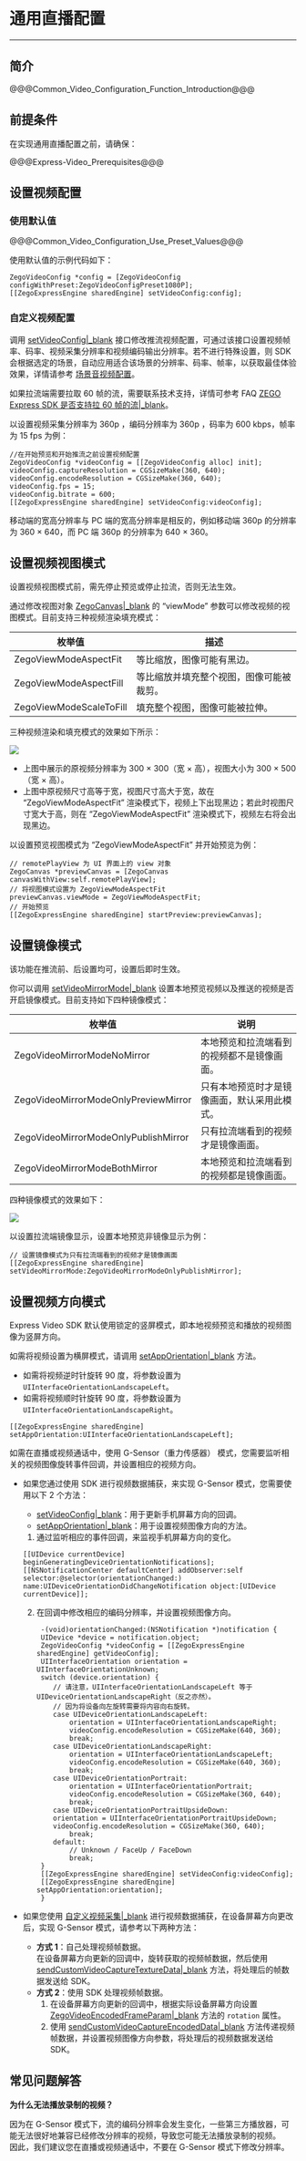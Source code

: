 # 通用直播配置

- - -

## 简介

@@@Common_Video_Configuration_Function_Introduction@@@


## 前提条件

在实现通用直播配置之前，请确保：

@@@Express-Video_Prerequisites@@@

## 设置视频配置

### 使用默认值

@@@Common_Video_Configuration_Use_Preset_Values@@@

使用默认值的示例代码如下：

```objc
ZegoVideoConfig *config = [ZegoVideoConfig configWithPreset:ZegoVideoConfigPreset1080P];
[[ZegoExpressEngine sharedEngine] setVideoConfig:config];
```

### 自定义视频配置

调用 [setVideoConfig\|_blank](/article/api?doc=Express_Video_SDK_API~objective-c_ios~class~ZegoMixerTask#set-video-config) 接口修改推流视频配置，可通过该接口设置视频帧率、码率、视频采集分辨率和视频编码输出分辨率。若不进行特殊设置，则 SDK 会根据选定的场景，自动应用适合该场景的分辨率、码率、帧率，以获取最佳体验效果，详情请参考 [场景音视频配置](!Scenario_config)。

  <div class="mk-hint">

  如果拉流端需要拉取 60 帧的流，需要联系技术支持，详情可参考 FAQ [ZEGO Express SDK 是否支持拉 60 帧的流\|_blank](https://doc-zh.zego.im/faq/Pull_the_stream_of_60_frames)。
  </div>

  以设置视频采集分辨率为 360p ，编码分辨率为 360p ，码率为 600 kbps，帧率为 15 fps 为例：


```objc
//在开始预览和开始推流之前设置视频配置
ZegoVideoConfig *videoConfig = [[ZegoVideoConfig alloc] init];
videoConfig.captureResolution = CGSizeMake(360, 640);
videoConfig.encodeResolution = CGSizeMake(360, 640);
videoConfig.fps = 15;
videoConfig.bitrate = 600;
[[ZegoExpressEngine sharedEngine] setVideoConfig:videoConfig];
```

<div class="mk-hint">

移动端的宽高分辨率与 PC 端的宽高分辨率是相反的，例如移动端 360p 的分辨率为 360 × 640，而 PC 端 360p 的分辨率为 640 × 360。
</div>


## 设置视频视图模式

<div class="mk-warning">

设置视频视图模式前，需先停止预览或停止拉流，否则无法生效。
</div>

通过修改视图对象 [ZegoCanvas\|_blank](/article/api?doc=Express_Video_SDK_API~objective-c_ios~class~ZegoCanvas) 的 “viewMode” 参数可以修改视频的视图模式。目前支持三种视频渲染填充模式：

|枚举值|描述|
|-|-|
|ZegoViewModeAspectFit|等比缩放，图像可能有黑边。|
|ZegoViewModeAspectFill|等比缩放并填充整个视图，图像可能被裁剪。|
|ZegoViewModeScaleToFill|填充整个视图，图像可能被拉伸。|

三种视频渲染和填充模式的效果如下所示：

![](/Pics/iOS/ZegoExpressEngine/CommonUsage/viewMode_ios.jpg)


<div class = 'mk-hint'>

- 上图中展示的原视频分辨率为 300 × 300（宽 × 高），视图大小为 300 × 500（宽 × 高）。
- 上图中原视频尺寸高等于宽，视图尺寸高大于宽，故在 “ZegoViewModeAspectFit” 渲染模式下，视频上下出现黑边；若此时视图尺寸宽大于高，则在 “ZegoViewModeAspectFit” 渲染模式下，视频左右将会出现黑边。
</div>

以设置预览视图模式为 “ZegoViewModeAspectFit” 并开始预览为例：

```objc
// remotePlayView 为 UI 界面上的 view 对象
ZegoCanvas *previewCanvas = [ZegoCanvas canvasWithView:self.remotePlayView];
// 将视图模式设置为 ZegoViewModeAspectFit
previewCanvas.viewMode = ZegoViewModeAspectFit;
// 开始预览
[[ZegoExpressEngine sharedEngine] startPreview:previewCanvas];
```

## 设置镜像模式

<div class="mk-hint">

该功能在推流前、后设置均可，设置后即时生效。
</div>

你可以调用 [setVideoMirrorMode\|_blank](/article/api?doc=Express_Video_SDK_API~objective-c_ios~class~ZegoExpressEngine#set-video-mirror-mode) 设置本地预览视频以及推送的视频是否开启镜像模式。目前支持如下四种镜像模式：

|枚举值|说明|
|-|-|
|ZegoVideoMirrorModeNoMirror|本地预览和拉流端看到的视频都不是镜像画面。|
|ZegoVideoMirrorModeOnlyPreviewMirror|只有本地预览时才是镜像画面，默认采用此模式。|
|ZegoVideoMirrorModeOnlyPublishMirror|只有拉流端看到的视频才是镜像画面。|
|ZegoVideoMirrorModeBothMirror|本地预览和拉流端看到的视频都是镜像画面。|

四种镜像模式的效果如下：

![](/Pics/iOS/ZegoExpressEngine/CommonUsage/mirror_mode_ios.jpg)

以设置拉流端镜像显示，设置本地预览非镜像显示为例：

```objc
// 设置镜像模式为只有拉流端看到的视频才是镜像画面
[[ZegoExpressEngine sharedEngine] setVideoMirrorMode:ZegoVideoMirrorModeOnlyPublishMirror];
```

## 设置视频方向模式

Express Video SDK 默认使用锁定的竖屏模式，即本地视频预览和播放的视频图像为竖屏方向。

如需将视频设置为横屏模式，请调用 [setAppOrientation\|_blank](/article/api?doc=Express_Video_SDK_API~objective-c_ios~class~ZegoExpressEngine#set-app-orientation) 方法。

- 如需将视频逆时针旋转 90 度，将参数设置为 `UIInterfaceOrientationLandscapeLeft`。
- 如需将视频顺时针旋转 90 度，将参数设置为 `UIInterfaceOrientationLandscapeRight`。

```objc
[[ZegoExpressEngine sharedEngine] setAppOrientation:UIInterfaceOrientationLandscapeLeft];
```

如需在直播或视频通话中，使用 G-Sensor（重力传感器） 模式，您需要监听相关的视频图像旋转事件回调，并设置相应的视频方向。

- 如果您通过使用 SDK 进行视频数据捕获，来实现 G-Sensor 模式，您需要使用以下 2 个方法：

    - [setVideoConfig\|_blank](/article/api?doc=Express_Video_SDK_API~objective-c_ios~class~ZegoMixerTask#set-video-config)：用于更新手机屏幕方向的回调。
    - [setAppOrientation\|_blank](/article/api?doc=Express_Video_SDK_API~objective-c_ios~class~ZegoExpressEngine#set-app-orientation)：用于设置视频图像方向的方法。

    1. 通过监听相应的事件回调，来监视手机屏幕方向的变化。

    ```objc
    [[UIDevice currentDevice] beginGeneratingDeviceOrientationNotifications];
    [[NSNotificationCenter defaultCenter] addObserver:self selector:@selector(orientationChanged:) name:UIDeviceOrientationDidChangeNotification object:[UIDevice currentDevice]];
    ```

    2. 在回调中修改相应的编码分辨率，并设置视频图像方向。
    
        ```objc
         -(void)orientationChanged:(NSNotification *)notification {
         UIDevice *device = notification.object;
         ZegoVideoConfig *videoConfig = [[ZegoExpressEngine sharedEngine] getVideoConfig];
         UIInterfaceOrientation orientation = UIInterfaceOrientationUnknown;
         switch (device.orientation) {
            // 请注意，UIInterfaceOrientationLandscapeLeft 等于 UIDeviceOrientationLandscapeRight（反之亦然）。
            // 因为将设备向左旋转需要将内容向右旋转。
            case UIDeviceOrientationLandscapeLeft:
                orientation = UIInterfaceOrientationLandscapeRight;
                videoConfig.encodeResolution = CGSizeMake(640, 360);
                break;
            case UIDeviceOrientationLandscapeRight:
                orientation = UIInterfaceOrientationLandscapeLeft;
                videoConfig.encodeResolution = CGSizeMake(640, 360);
                break;
            case UIDeviceOrientationPortrait:
                orientation = UIInterfaceOrientationPortrait;
                videoConfig.encodeResolution = CGSizeMake(360, 640);
                break;
            case UIDeviceOrientationPortraitUpsideDown:
            orientation = UIInterfaceOrientationPortraitUpsideDown;
            videoConfig.encodeResolution = CGSizeMake(360, 640);
                break;
            default:
                // Unknown / FaceUp / FaceDown
                break;
         }
         [[ZegoExpressEngine sharedEngine] setVideoConfig:videoConfig];
         [[ZegoExpressEngine sharedEngine] setAppOrientation:orientation];
         }
         ```

- 如果您使用 [自定义视频采集\|_blank](!ExpressVideoSDK-VideoAdvanced/CustomVideoCapture) 进行视频数据捕获，在设备屏幕方向更改后，实现 G-Sensor 模式，请参考以下两种方法：
  - **方式 1**：自己处理视频帧数据。     
    在设备屏幕方向更新的回调中，旋转获取的视频帧数据，然后使用 [sendCustomVideoCaptureTextureData\|_blank](/article/api?doc=Express_Video_SDK_API~objective-c_ios~class~ZegoExpressEngine#send-custom-video-capture-texture-data-size-timestamp) 方法，将处理后的帧数据发送给 SDK。
  - **方式 2**：使用 SDK 处理视频帧数据。
    1. 在设备屏幕方向更新的回调中，根据实际设备屏幕方向设置 [ZegoVideoEncodedFrameParam\|_blank](/article/api?doc=Express_Video_SDK_API~objective-c_ios~class~ZegoVideoEncodedFrameParam) 方法的 `rotation` 属性。
    2. 使用 [sendCustomVideoCaptureEncodedData\|_blank](/article/api?doc=Express_Video_SDK_API~objective-c_ios~class~ZegoExpressEngine#send-custom-video-capture-encoded-data-params-timestamp) 方法传递视频帧数据，并设置视频图像方向参数，将处理后的视频数据发送给 SDK。

## 常见问题解答

**为什么无法播放录制的视频？**
 
   因为在 G-Sensor 模式下，流的编码分辨率会发生变化，一些第三方播放器，可能无法很好地兼容已经修改分辨率的视频，导致您可能无法播放录制的视频。  
   因此，我们建议您在直播或视频通话中，不要在 G-Sensor 模式下修改分辨率。
